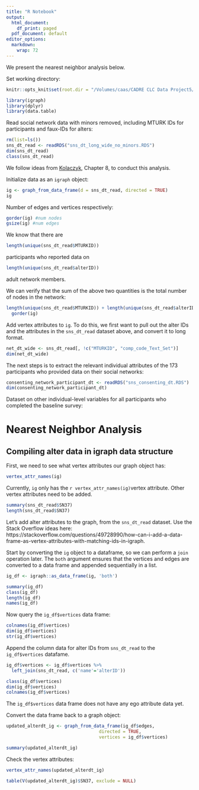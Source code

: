 ```yaml
---
title: "R Notebook"
output:
  html_document:
    df_print: paged
  pdf_document: default
editor_options: 
  markdown: 
    wrap: 72
---
```


We present the nearest neighbor analysis below. 

Set working directory:

```r
knitr::opts_knit$set(root.dir = "/Volumes/caas/CADRE CLC Data Project5/Clean Data/AK-SU-NETWORKS-ROUT")
```

```r
library(igraph)
library(dplyr)
library(data.table)
```

Read social network data with minors removed, including MTURK IDs for participants 
and faux-IDs for alters:

```r
rm(list=ls())
sns_dt_read <- readRDS("sns_dt_long_wide_no_minors.RDS")
dim(sns_dt_read)
class(sns_dt_read)
```

We follow ideas from [Kolaczyk](https://paperpile.com/app/p/c70e3441-d39c-0d0c-9f1f-f476139d2e86), 
Chapter 8, to conduct this analysis.

Initialize data as an `igraph` object:

```r
ig <- graph_from_data_frame(d = sns_dt_read, directed = TRUE)
ig
```

Number of edges and vertices respectively:

```r
gorder(ig) #num nodes
gsize(ig) #num edges
```

We know that there are 

```r
length(unique(sns_dt_read$MTURKID))
``` 
participants who reported data on 

```r
length(unique(sns_dt_read$alterID))
```
adult network members.

We can verify that the sum of the above two quantities is the total number of 
nodes in the network:

```r
length(unique(sns_dt_read$MTURKID)) + length(unique(sns_dt_read$alterID)) ==
  gorder(ig)
```
Add vertex attributes to `ig`. To do this, we first want to pull out the 
alter IDs and the attributes in the `sns_dt_read` dataset above, and convert it 
to long format. 

```r
net_dt_wide <- sns_dt_read[, !c("MTURKID", "comp_code_Text_Set")]
dim(net_dt_wide)
```

The next steps is to extract the relevant individual attributes of the 173 participants who
provided data on their social networks:

```r
consenting_network_participant_dt <- readRDS("sns_consenting_dt.RDS")
dim(consenting_network_participant_dt)
```

Dataset on other individual-level variables for all participants who completed
the baseline survey:

<!-- ```{r} -->
<!-- all_participant_dt <- readRDS("participant_dt_wide.RDS") -->
<!-- ``` -->

# Nearest Neighbor Analysis

## Compiling alter data in igraph data structure

First, we need to see what vertex attributes our graph object has:

```r
vertex_attr_names(ig)
```

Currently, `ig` only has the `r vertex_attr_names(ig)`vertex attribute. Other vertex attributes need to be added. 

```r
summary(sns_dt_read$SN37)
length(sns_dt_read$SN37)
```

Let's add alter attributes to the graph,
from the `sns_dt_read` dataset. Use the
Stack Overflow ideas here: https://stackoverflow.com/questions/49728990/how-can-i-add-a-data-frame-as-vertex-attributes-with-matching-ids-in-igraph. 

Start by converting the `ig` object to a dataframe, so we
can perform a `join` operation later. The `both` argument ensures
that the vertices and edges are converted to a data frame and 
appended sequentially in a list. 

```r
ig_df <- igraph::as_data_frame(ig, 'both')
```



```r
summary(ig_df)
class(ig_df)
length(ig_df)
names(ig_df)
```

Now query the `ig_df$vertices` data frame:

```r
colnames(ig_df$vertices)
dim(ig_df$vertices)
str(ig_df$vertices)
```

Append the column data for alter IDs from `sns_dt_read` to the
`ig_df$vertices` datafame.

```r
ig_df$vertices <- ig_df$vertices %>% 
  left_join(sns_dt_read, c('name'='alterID'))

class(ig_df$vertices)
dim(ig_df$vertices)
colnames(ig_df$vertices)
```


The `ig_df$vertices` data frame does not have
any ego attribute data yet. 

Convert the data frame back to a graph object: 

```r
updated_alterdt_ig <- graph_from_data_frame(ig_df$edges,
                                   directed = TRUE,
                                   vertices = ig_df$vertices)

summary(updated_alterdt_ig)
```

Check the vertex attributes:

```r
vertex_attr_names(updated_alterdt_ig)
```

```r
table(V(updated_alterdt_ig)$SN37, exclude = NULL)
```





